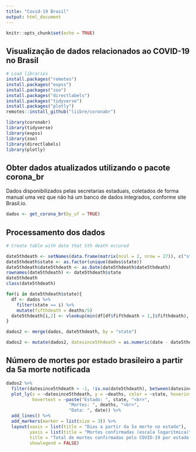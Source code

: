 ```yaml
---
title: "Covid-19 Brasil"
output: html_document
---
```


```r
knitr::opts_chunk$set(echo = TRUE)
```

## Visualização de dados relacionados ao COVID-19 no Brasil

```r
# Load libraries
install.packages("remotes")
install.packages("expss")
install.packages("zoo")
install.packages("directlabels")
install.packages("tidyverse")
install.packages("plotly")
remotes::install_github("liibre/coronabr")

library(coronabr)
library(tidyverse)
library(expss)
library(zoo)
library(directlabels)
library(plotly)
```

## Obter dados atualizados utilizando o pacote corona_br

Dados disponibilizados pelas secretarias estaduais, coletados de forma manual uma vez que não há um banco de dados integrados, conforme site Brasil.io. 

```r
dados <- get_corona_br(by_uf = TRUE)
```

## Processamento dos dados

```r
# Create table with date that 5th death occured

date5thdeath <- setNames(data.frame(matrix(ncol = 2, nrow = 27)), c("state", "date5thdeath"))
date5thdeath$state <- as.factor(unique(dados$state))
date5thdeath$date5thdeath <- as.Date(date5thdeath$date5thdeath)
rownames(date5thdeath) <- date5thdeath$state
date5thdeath
class(date5thdeath)

for(i in date5thdeath$state){
  df <- dados %>%
    filter(state == i) %>%
    mutate(fifthdeath = deaths/5)
  date5thdeath[i,2] <- vlookup(min(df[df$fifthdeath > 1,]$fifthdeath), df, result_column = 1, lookup_column = 12)
}

dados2 <- merge(dados, date5thdeath, by = "state")

dados2 <- mutate(dados2, datesince5thdeath = as.numeric(date - date5thdeath))
```

## Número de mortes por estado brasileiro a partir da 5a morte notificada

```r
dados2 %>%
  filter(datesince5thdeath > -1, !is.na(date5thdeath), between(datesince5thdeath, 0, max(na.omit(datesince5thdeath))-2)) %>% # disregard last 2 observations and any NAs
  plot_ly(x = ~datesince5thdeath, y = ~deaths, color = ~state, hoverinfo = "text", 
          hovertext = ~paste("Estado: ", state, "<br>",
                        "Mortes: ", deaths, "<br>",
                        "Data: ", date)) %>%
  add_lines() %>%
  add_markers(marker = list(size = 3)) %>%
  layout(xaxis = list(title = "Dias a partir da 5a morte no estado"),
         yaxis = list(title = "Mortes confirmadas (escala logarítmica)", type = "log"),
         title = "Total de mortes confirmadas pelo COVID-19 por estado brasileiro",
         showlegend = FALSE)
```
